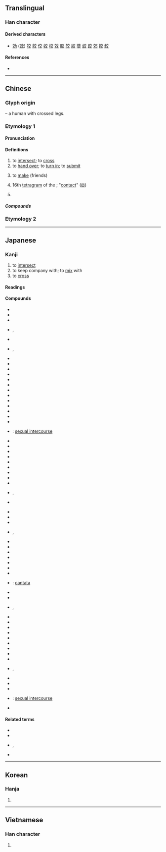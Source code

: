 {{character info/new}}
==Translingual==
{{stroke order|type=animate}}

===Han character===
{{Han char|rn=8|rad=亠|as=04|sn=6|four=00408|canj=YCK|ids=⿱亠父,⿱六乂}}

====Derived characters====
* [[効]] ([[效]]) [[狡]] [[餃]] [[佼]] [[姣]] [[校]] [[效]] [[胶]] [[皎]] [[絞]] [[茭]] [[蛟]] [[跤]] [[郊]] [[餃]] [[鮫]]

====References====
* {{Han ref|kx=0088.060|dkj=00291|dj=0185.100|hdz=10282.010|uh=4EA4|ud=20132|bh=A5E6|bd=42470}}

----

==Chinese==
{{zh-forms}}

===Glyph origin===
{{Han etyl}}
{{liushu|p}} – a human with crossed legs.

===Etymology 1===

====Pronunciation====
{{zh-pron
|m=jiāo
|m-s=
|c=gaau1
|c-t=
|g=
|h=pfs=kâu
|j=
|mb=gáu
|md=
|mn=kau/ka/qz:ka̍h
|mn_note=kau - literary; ka/ka̍h - vernacular
|mn-t=gao1
|w=
|x=
|mc=y
|oc=y
|ma=zh-jiāo.ogg
|cat=v
}}

====Definitions====
{{zh-hanzi}}

# to [[intersect]]; to [[cross]]
# to [[hand over]]; to [[turn in]]; to [[submit]]
#: {{zh-x|交 功課|to '''turn in''' homework|C}}
# to [[make]] (friends)
#: {{zh-x|交朋友|to '''make''' a friend}}
#: {{zh-x|交男朋友|to '''get''' a boyfriend}}
# 16th [[tetragram]] of the {{w|Taixuanjing}}; "[[contact]]" ([[𝌕]])
# {{lb|zh|obsolete}} {{zh-alt-form|跤|tr=-}}

=====Compounds=====
{{zh-der|交馳|交趾燒|公開外交|交好|善與人交|交際舞|全額交割|交通管制|交響樂團|失之交臂|交加|交歡|布衣之交|交流道|交杯盞|交響曲|交衽|交友|交叉口|喝交杯|交叉點|交輝|悲喜交加|交通號誌|交情|交語|交與|交子|交匝|傾蓋定交|交煎|交口稱贊|外交詞令|交通工程|交盤|交誼|悲喜交集|交租|信用交易|交棒|交尾|交媾|實物交易|外交特權|交易|外交團|交兵|交感|交通標誌|交作|交際|息交|布衣交|交映|巨棒外交|交禮|吃交|伐交|坐交椅|交合|亂交|上下交困|交響|交積|失諸交臂|交趾|刎頸之交|交警|交界|交惡|交帳|心力交瘁|交待|交卷|性交|交運|交杯酒|交流|交割|三陽交泰|借交報仇|交換碼|交泰|乳水交融|交朋結義|交態|厚交|交換經濟|交叉感染|息交絕游|交爭|定交|交通密度|交睫|交通|交結|交感神經|交易所|交頭接耳|憂喜交集|交配|交通事故|口頭交|交怨|交代|性命交關|交心|心照神交|內線交易|感愧並交|套交情|交門親眷|交出|交面|交角|交給|交通線|兵交|一交|交響樂|交往|感愧交集|交貨|愛恨交織|交通建設|外交官|交口接耳|不定交|交疏|悲喜交至|悲喜交并|悲喜交切|患難之交|交織線|交淺言深|交橫|交織|交耳|交流電|性命之交|交替|交道|交互作用|交岔路口|交臂屈膝|忘形交|忘年交|忘年之交|不得開交|國民外交|外交|心腹之交|外交照會|交關|交嘴|履舄交錯|復交|交年|世交|交通法庭|交遊|交會|交談|交午|交梨火棗|不開交|分封交換|交誼舞|一言定交|強權外交|交戰國|交辦|交床|交節氣|下交|廣交|交換機|交流區|交工|平交|交集|市道交|內外交迫|口頭之交|交錯觥籌|一言訂交|一面之交|交趾陶|交口稱譽|交白卷|交保|交回|不可開交|交通規則|交差|勒交|天地交泰|交卸|交通部|交通車|一人之交|外交部|外交辭令|交綏|交易單位|交椅|交臂|交光飛刃|交通島|交點|交困|交際花|交引|官能交錯|勢交|交相|乒乓外交|交厚|公平交易|交通安全|建交|交派|交持|交叉線|平交道|勢利之交|交戰|交拜|交謁|交涉|交迫|太師交椅|交手|交接|交質|天人交戰|交衢|再世交|外交庇護|君子之交|交班|交託|交分|交領|夠交情|交臂失之|八拜之交|交換|外交郵袋|交火|交戰團體|場外交易|交響詩|交通量|交錯|八拜交|國交|交通癱瘓|多空交戰|呈交|交相輝映|交發|交易稅|外交關係|交叉|交通大學|不交一言|交頸|半面之交|交還|情景交融|交通指揮|交謫|交配色|交鬨|便交|交通壅塞|十月之交|初交|刎頸至交|刎頸交|交融|兵交馬踏|交杯|內外交困|忘形之交|交通工具|交群|個人外交|交際電報|交通流量|交契|交口|交付|交鋒|世代交替|沒開交處|斷交|爭交|有性雜交|票據交換|旁推交通|禍亂交興|沒個開交|百端交集|水火無交|水米無交|眾口交攻|持祿養交|折節下交|拳腳交加|文化交流|松篁交翠|故交|碩交|打交道|祕密外交|涕淚交下|眾口交薦|爾汝之交|涕泗交頤|祕密交易|杯觥交錯|涕淚交流|目不交睫|摜交|死生之交|涕淚交加|昵交|援交|星月交輝|物物交換|穿梭外交|眼不交睫|朋交|種間雜交|新舊交替|掰交情|私交|款交|淡交|神交|社交舞|成交量|杵臼交|日月交食|拉交情|援助交際|石交|眾口交譽|成交|提交|相交|百感交集|文字交|知交|接交|撥交|泰交|擇交|生死之交|移交|沒開交|淺交|水乳交融|新交|擇交而友|濫交|涕淚交零|深交|淚下交頤|成交總值|涕泗交流|涕淚交垂|涕泗交下|空中交易|撲交打滾|社交|犬牙交錯|東交民巷|摔交|涕淚交集|泛泛之交|接耳交頭|打交|陰陽交錯|貧病交攻|等價交換|親交|蘭交|金石至交|結交延譽|線上交友|縱橫交錯|萍水相交|莫逆交|縱橫交貫|結交|證交稅|訂交|羊陸之交|道義交|耳鬢交接|老交情|軌道交點|邦交|飢凍交切|金圓外交|老相交|網路援交|經濟絕交|脫俗之交|轉帳交易|至交|線上交易|點頭之交|舊交|立交|開交|締交|素交|納交|貧病交迫|金石交|驚喜交加|觥籌交舉|餘額交割|飢渴交迫|飢渴交攻|飢寒交迫|飢寒交切|齧臂之交|討交情|觥籌交錯|跌交|貧賤交|面交|至交契友|鳳友鸞交|露水交道|託交|雷電交加|雷雨交加|零股交易|雜交|繳交|立券交易|降交點|管鮑之交|舊識新交|老實巴交|違約交割|貧賤之交|遠交近攻|遞交|身心交病|總角之交|轉交|老世交|身心交瘁|賣交|莫逆之交|豕交獸畜|風雨交加|講交情|羽檄交馳|送交|金蘭之交|絕交|立體交叉}}

===Etymology 2===
{{zh-see|跤|ss}}
{{zh-cat|Beginning}}

----

==Japanese==

===Kanji===
{{ja-kanji|grade=2|rs=亠04}}

# to [[intersect]]
# to keep company with; to [[mix]] with
# to [[cross]]

====Readings====
{{ja-readings
|goon=きょう<けう
|kanon=こう<かう
|kun=まじ-わる, ま-じる, か-う, か-わす, まじ-える, ま-ぜる, ま-ざる
}}

====Compounds====
{{der-top|Compounds}}
* {{ja-r|入交|いりまじり}}
* {{ja-r|援交|えんこう}}
* {{ja-r|外交|がいこう}}
* {{ja-r|交交|こうこう}}, {{ja-r|交々|こうこう}}
* {{ja-r|国交|こっこう}}
* {{ja-r|交交|こもごも}}, {{ja-r|交々|こもごも}}
* {{ja-r|混交|こんこう}}
* {{ja-r|社交|しゃこう}}
* {{ja-r|修交|しゅうこう}}
* {{ja-r|手交|しゅこう}}
* {{ja-r|深交|しんこう}}
* {{ja-r|親交|しんこう}}
* {{ja-r|情交|じょうこう}}
* {{ja-r|性交|せいこう}}
* {{ja-r|絶交|ぜっこう}}
* {{ja-r|団交|だんこう}}
* {{ja-r|断交|だんこう}}
* {{ja-r|直交|ちょっこう}}
* {{ja-r|通交|つうこう}}
* {{ja-r|肉交|にくこう}}: [[sexual intercourse]]
* {{ja-r|復交|ふっこう}}
* {{ja-r|友交|ゆうこう}}
* {{ja-r|乱交|らんこう}}
* {{ja-r|旧交|きゅうこう}}
* {{ja-r|斜交|しゃこう}}
* {{ja-r|交易|こうえき}}
* {{ja-r|交角|こうかく}}
* {{ja-r|交感|こうかん}}
* {{ja-r|交換|こうかん}}
* {{ja-r|交歓|こうかん}}, {{ja-r|交驩|こうかん}}
* {{ja-r|交誼|こうぎ}}
{{der-mid}}
* {{ja-r|交響|こうきょう}}
* {{ja-r|交互|こうご}}
* {{ja-r|交合|こうごう}}
* {{ja-r|交差|こうさ}}, {{ja-r|交叉|こうさ}}
* {{ja-r|交際|こうさい}}
* {{ja-r|交錯|こうさく}}
* {{ja-r|交渉|こうしょう}}
* {{ja-r|交情|こうじょう}}
* {{ja-r|交譲|こうじょう}}
* {{ja-r|交織|こうしょく}}
* {{ja-r|交信|こうしん}}
* {{ja-r|交声曲|こうせいきょく}}: [[cantata]]
* {{ja-r|交接|こうせつ}}
* {{ja-r|交戦|こうせん}}
* {{ja-r|交替|こうたい}}, {{ja-r|交代|こうたい}}
* {{ja-r|交通|こうつう}}
* {{ja-r|交点|こうてん}}
* {{ja-r|交読|こうどく}}
* {{ja-r|交配|こうはい}}
* {{ja-r|交番|こうばん}}
* {{ja-r|交尾|こうび}}
* {{ja-r|交付|こうふ}}
* {{ja-r|交附|こうふ}}
* {{ja-r|交友|こうゆう}}
* {{ja-r|交遊|こうゆう}}, {{ja-r|交游|こうゆう}}
* {{ja-r|交絡|こうらく}}
* {{ja-r|交流|こうりゅう}}
* {{ja-r|交霊|こうれい}}
* {{ja-r|交媾|こうこう}}: [[sexual intercourse]]
* {{ja-r|交詢|こうじゅん}}
{{der-bottom}}

====Related terms====
* {{ja-r|交える|まじえる}}
* {{ja-r|交ざる|まざる}}
* {{ja-r|交す|かわす}}, {{ja-r|交わす|かわす}}
* {{ja-r|交ぜる|まぜる}}

----

==Korean==

===Hanja===
{{ko-hanja|hangeul=교|rv=gyo|mr=kyo}}

# {{defn|lang=ko|sort=亠04}}

----

==Vietnamese==

===Han character===
{{vi-hantu|giao|rs=亠04}}

# {{defn|lang=vi|sort=亠04}}